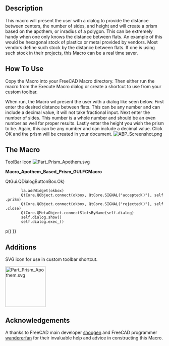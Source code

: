 <languages/>
<translate>
<!--T:1-->
{{Macro
|Name=Apothem Based Prism
|Icon=Part Prism Apothem.svg
|Description=This macro will present the user with a dialog to provide the distance between centers, the number of sides, and height and will create a prism based on the apothem, or inradius of a polygon. This can be extremely handy when one only knows the distance between flats. An example of this would be hexagonal stock of plastics or metal provided by vendors. Most vendors define such stock by the distance between flats. If one is using such stock in their projects, this Macro can be a real time saver. 
|Author=Quick61
|Version=1.0
|Date=2014-12-31
|Download=[https://wiki.freecad.org/images/4/4e/Part_Prism_Apothem.svg ToolBar Icon]
|FCVersion=All
}}

== Description == <!--T:2-->

<!--T:3-->
This macro will present the user with a dialog to provide the distance between centers, the number of sides, and height and will create a prism based on the apothem, or inradius of a polygon. This can be extremely handy when one only knows the distance between flats. An example of this would be hexagonal stock of plastics or metal provided by vendors. Most vendors define such stock by the distance between flats.  If one is using such stock in their projects, this Macro can be a real time saver. 

== How To Use == <!--T:4-->

<!--T:5-->
Copy the Macro into your FreeCAD Macro directory. Then either run the macro from the Execute Macro dialog or create a shortcut to use from your custom toolbar.  

<!--T:6-->
When run, the Macro wil present the user with a dialog like seen below. First enter the desired distance between flats. This can be any number and can include a decimal value, it will not take fractional input. Next enter the number of sides. This number is a whole number and should be an even number as well for proper results. Lastly enter the height you wish the prism to be. Again, this can be any number and can include a decimal value. Click OK and the prism will be created in your document. 
</translate>
[[Image:ABP Screenshot.png|center]]
<translate>
== The Macro == <!--T:7-->
</translate>

ToolBar Icon [[Image:Part_Prism_Apothem.svg]]

'''Macro_Apothem_Based_Prism_GUI.FCMacro'''

{{MacroCode|code=
# # # # # # # # # # #
#
# Apothem Based Prism
#
# This script will take the input of the distance between flats, (apothem, aka inradius), 
# and the number of sidesfor a regular polygon along with a height and produce a 
# correctly sized prism derived from the circumradius.
#
# # # # # # # # # # #
 
import FreeCAD, FreeCADGui, Part, PartGui, math
from FreeCAD import Base
from PySide import QtGui, QtCore
from math import cos, radians
App = FreeCAD
Gui = FreeCADGui
 
class p():
 
 
    def priSm(self):
 
        try:
            dbf = float(self.d1.text())
            nos = int(self.d2.text())
            hth = float(self.d3.text())
            aR = dbf / 2
            op1 = 180/float(nos)
            coS = cos(math.radians(op1))
            cR = aR / coS
            prism=App.ActiveDocument.addObject("Part::Prism","Prism")
            prism.Polygon=nos
            prism.Circumradius=cR
            prism.Height=hth
            prism.Placement=Base.Placement(Base.Vector(0.00,0.00,0.00),Base.Rotation(0.00,0.00,0.00,1.00))
            prism.Label='Prism'
            App.ActiveDocument.recompute()
            Gui.SendMsgToActiveView("ViewFit")
        except:
            FreeCAD.Console.PrintError("Unable to complete task")
 
            self.close()
 
    def close(self):
        self.dialog.hide()
 
 
#
# Make dialog box and get input for distance between flats, number of sides, and height
#
 
    def __init__(self):
        self.dialog = None
 
        self.dialog = QtGui.QDialog()
        self.dialog.resize(280,110)
 
        self.dialog.setWindowTitle("Apothem Based Prism")
        la = QtGui.QVBoxLayout(self.dialog)
 
        iN1 = QtGui.QLabel("Distance Between Flats")
        la.addWidget(iN1)
        self.d1 = QtGui.QLineEdit()
        la.addWidget(self.d1)
 
        iN2 = QtGui.QLabel("Number Of Sides (Best results - use even numbers)")
        la.addWidget(iN2)
        self.d2 = QtGui.QLineEdit()
        la.addWidget(self.d2)
 
        iN3 = QtGui.QLabel("Prism Height")
        la.addWidget(iN3)
        self.d3 = QtGui.QLineEdit()
        la.addWidget(self.d3)
 
        okbox = QtGui.QDialogButtonBox(self.dialog)
        okbox.setOrientation(QtCore.Qt.Horizontal)
        okbox.setStandardButtons(QtGui.QDialogButtonBox.Cancel{{!}}QtGui.QDialogButtonBox.Ok)
        la.addWidget(okbox)
        QtCore.QObject.connect(okbox, QtCore.SIGNAL("accepted()"), self.priSm)
        QtCore.QObject.connect(okbox, QtCore.SIGNAL("rejected()"), self.close)
        QtCore.QMetaObject.connectSlotsByName(self.dialog)
        self.dialog.show()
        self.dialog.exec_()
 
p()
}}
<translate>

<!--T:8-->
== Additions ==
SVG icon for use in custom toolbar shortcut.
 
</translate>
[[Image:Part Prism Apothem.svg|128px]]
<translate> 
<!--T:9-->
== Acknowledgements ==
A thanks to FreeCAD main developer [https://forum.freecad.org/memberlist.php?mode=viewprofile&u=765 shoogen] and FreeCAD programmer [https://forum.freecad.org/memberlist.php?mode=viewprofile&u=1375 wandererfan] for their invaluable help and advice in constructing this Macro.
</translate>
{{clear}}